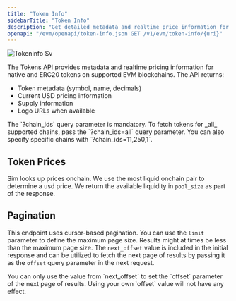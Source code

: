 ```yaml
---
title: "Token Info"
sidebarTitle: "Token Info"
description: "Get detailed metadata and realtime price information for any native asset or ERC20 token including symbol, name, decimals, supply information, USD pricing, and logo URLs."
openapi: "/evm/openapi/token-info.json GET /v1/evm/token-info/{uri}"
---
```



![Tokeninfo Sv](/images/tokeninfo.svg)

The Tokens API provides metadata and realtime pricing information for native and ERC20 tokens on supported EVM blockchains. The API returns:

- Token metadata (symbol, name, decimals)
- Current USD pricing information
- Supply information
- Logo URLs when available

<Note>
  The `?chain_ids` query parameter is mandatory.
  To fetch tokens for _all_ supported chains, pass the `?chain_ids=all` query parameter.
  You can also specify specific chains with `?chain_ids=11,250,1`.
</Note>

<SupportedChains endpoint="token_info" />

## Token Prices

Sim looks up prices onchain. We use the most liquid onchain pair to determine a usd price. We return the available liquidity in `pool_size` as part of the response.

## Pagination

This endpoint uses cursor-based pagination. You can use the `limit` parameter to define the maximum page size.
Results might at times be less than the maximum page size.
The `next_offset` value is included in the initial response and can be utilized to fetch the next page of results by passing it as the `offset` query parameter in the next request.

<Warning>
  You can only use the value from `next_offset` to set the `offset` parameter of the next page of results. Using your own `offset` value will not have any effect.
</Warning>